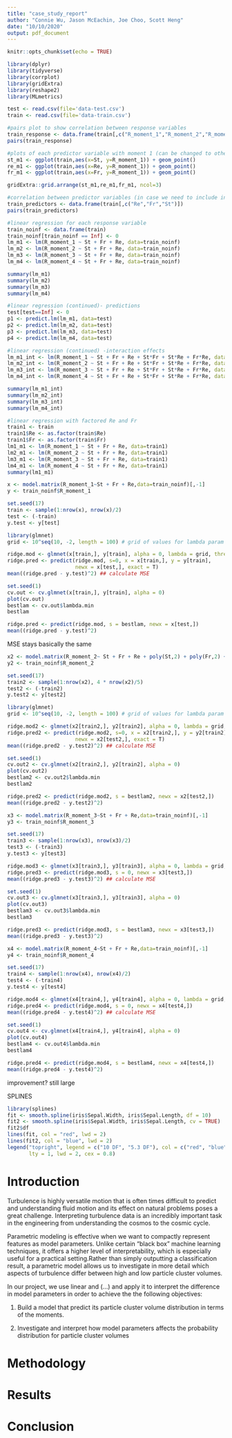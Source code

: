 ```yaml
---
title: "case_study_report"
author: "Connie Wu, Jason McEachin, Joe Choo, Scott Heng"
date: "10/10/2020"
output: pdf_document
---
```


```r
knitr::opts_chunk$set(echo = TRUE)
```

```r
library(dplyr)
library(tidyverse)
library(corrplot)
library(gridExtra)
library(reshape2)
library(MLmetrics)
```

```r
test <- read.csv(file='data-test.csv')
train <- read.csv(file='data-train.csv')
```

<!-- EDA-->

```r
#pairs plot to show correlation between response variables
train_response <- data.frame(train[,c("R_moment_1","R_moment_2","R_moment_3","R_moment_4")])
pairs(train_response)
```

```r
#plots of each predictor variable with moment 1 (can be changed to other moments)
st_m1 <- ggplot(train,aes(x=St, y=R_moment_1)) + geom_point()
re_m1 <- ggplot(train,aes(x=Re, y=R_moment_1)) + geom_point()
fr_m1 <- ggplot(train,aes(x=Fr, y=R_moment_1)) + geom_point()

gridExtra::grid.arrange(st_m1,re_m1,fr_m1, ncol=3)
```

```r
#correlation between predictor variables (in case we need to include interaction effects)
train_predictors <- data.frame(train[,c("Re","Fr","St")])
pairs(train_predictors)
```

<!-- Modelling-->

```r
#linear regression for each response variable
train_noinf <- data.frame(train)
train_noinf[train_noinf == Inf] <- 0
lm_m1 <- lm(R_moment_1 ~ St + Fr + Re, data=train_noinf)
lm_m2 <- lm(R_moment_2 ~ St + Fr + Re, data=train_noinf)
lm_m3 <- lm(R_moment_3 ~ St + Fr + Re, data=train_noinf)
lm_m4 <- lm(R_moment_4 ~ St + Fr + Re, data=train_noinf)

summary(lm_m1)
summary(lm_m2)
summary(lm_m3)
summary(lm_m4)
```

```r
#linear regression (continued)- predictions
test[test==Inf] <- 0
p1 <- predict.lm(lm_m1, data=test)
p2 <- predict.lm(lm_m2, data=test)
p3 <- predict.lm(lm_m3, data=test)
p4 <- predict.lm(lm_m4, data=test)
```

```r
#linear regression (continued) -interaction effects
lm_m1_int <- lm(R_moment_1 ~ St + Fr + Re + St*Fr + St*Re + Fr*Re, data=train_noinf)
lm_m2_int <- lm(R_moment_2 ~ St + Fr + Re + St*Fr + St*Re + Fr*Re, data=train_noinf)
lm_m3_int <- lm(R_moment_3 ~ St + Fr + Re + St*Fr + St*Re + Fr*Re, data=train_noinf)
lm_m4_int <- lm(R_moment_4 ~ St + Fr + Re + St*Fr + St*Re + Fr*Re, data=train_noinf)

summary(lm_m1_int)
summary(lm_m2_int)
summary(lm_m3_int)
summary(lm_m4_int)
```

```r
#linear regression with factored Re and Fr
train1 <- train
train1$Re <- as.factor(train$Re)
train1$Fr <- as.factor(train$Fr)
lm1_m1 <- lm(R_moment_1 ~ St + Fr + Re, data=train1)
lm2_m1 <- lm(R_moment_2 ~ St + Fr + Re, data=train1)
lm3_m1 <- lm(R_moment_3 ~ St + Fr + Re, data=train1)
lm4_m1 <- lm(R_moment_4 ~ St + Fr + Re, data=train1)
summary(lm1_m1)
```




```r
x <- model.matrix(R_moment_1~St + Fr + Re,data=train_noinf)[,-1]
y <- train_noinf$R_moment_1 

set.seed(17)
train <- sample(1:nrow(x), nrow(x)/2)
test <- (-train)
y.test <- y[test]

library(glmnet)
grid <- 10^seq(10, -2, length = 100) # grid of values for lambda param

ridge.mod <- glmnet(x[train,], y[train], alpha = 0, lambda = grid, thresh = 1e-12)
ridge.pred <- predict(ridge.mod, s=0, x = x[train,], y = y[train],
                      newx = x[test,], exact = T)
mean((ridge.pred - y.test)^2) ## calculate MSE
```


```r
set.seed(1)
cv.out <- cv.glmnet(x[train,], y[train], alpha = 0)
plot(cv.out)
bestlam <- cv.out$lambda.min
bestlam
```

```r
ridge.pred <- predict(ridge.mod, s = bestlam, newx = x[test,])
mean((ridge.pred - y.test)^2)

```
MSE stays basically the same

```r
x2 <- model.matrix(R_moment_2~ St + Fr + Re + poly(St,2) + poly(Fr,2) + poly(Re,2) + St:Re,data=train_noinf)[,-1]
y2 <- train_noinf$R_moment_2 

set.seed(17)
train2 <- sample(1:nrow(x2), 4 * nrow(x2)/5)
test2 <- (-train2)
y.test2 <- y[test2]

library(glmnet)
grid <- 10^seq(10, -2, length = 100) # grid of values for lambda param

ridge.mod2 <- glmnet(x2[train2,], y2[train2], alpha = 0, lambda = grid, thresh = 1e-12)
ridge.pred2 <- predict(ridge.mod2, s=0, x = x2[train2,], y = y2[train2],
                      newx = x2[test2,], exact = T)
mean((ridge.pred2 - y.test2)^2) ## calculate MSE
```


```r
set.seed(1)
cv.out2 <- cv.glmnet(x2[train2,], y2[train2], alpha = 0)
plot(cv.out2)
bestlam2 <- cv.out2$lambda.min
bestlam2
```

```r
ridge.pred2 <- predict(ridge.mod2, s = bestlam2, newx = x2[test2,])
mean((ridge.pred2 - y.test2)^2)
```



```r
x3 <- model.matrix(R_moment_3~St + Fr + Re,data=train_noinf)[,-1]
y3 <- train_noinf$R_moment_3

set.seed(17)
train3 <- sample(1:nrow(x3), nrow(x3)/2)
test3 <- (-train3)
y.test3 <- y[test3]

ridge.mod3 <- glmnet(x3[train3,], y3[train3], alpha = 0, lambda = grid, thresh = 1e-12)
ridge.pred3 <- predict(ridge.mod3, s = 0, newx = x3[test3,])
mean((ridge.pred3 - y.test3)^2) ## calculate MSE
```

```r
set.seed(1)
cv.out3 <- cv.glmnet(x3[train3,], y3[train3], alpha = 0)
plot(cv.out3)
bestlam3 <- cv.out3$lambda.min
bestlam3
```

```r
ridge.pred3 <- predict(ridge.mod3, s = bestlam3, newx = x3[test3,])
mean((ridge.pred3 - y.test3)^2)
```

```r
x4 <- model.matrix(R_moment_4~St + Fr + Re,data=train_noinf)[,-1]
y4 <- train_noinf$R_moment_4

set.seed(17)
train4 <- sample(1:nrow(x4), nrow(x4)/2)
test4 <- (-train4)
y.test4 <- y[test4]

ridge.mod4 <- glmnet(x4[train4,], y4[train4], alpha = 0, lambda = grid, thresh = 1e-12)
ridge.pred4 <- predict(ridge.mod4, s = 0, newx = x4[test4,])
mean((ridge.pred4 - y.test4)^2) ## calculate MSE
```

```r
set.seed(1)
cv.out4 <- cv.glmnet(x4[train4,], y4[train4], alpha = 0)
plot(cv.out4)
bestlam4 <- cv.out4$lambda.min
bestlam4
```

```r
ridge.pred4 <- predict(ridge.mod4, s = bestlam4, newx = x4[test4,])
mean((ridge.pred4 - y.test4)^2)
```
improvement? still large

SPLINES
```r
library(splines)
fit <- smooth.spline(iris$Sepal.Width, iris$Sepal.Length, df = 10)
fit2 <- smooth.spline(iris$Sepal.Width, iris$Sepal.Length, cv = TRUE)
fit2$df
lines(fit, col = "red", lwd = 2)
lines(fit2, col = "blue", lwd = 2)
legend("topright", legend = c("10 DF", "5.3 DF"), col = c("red", "blue"),
       lty = 1, lwd = 2, cex = 0.8)
```


<!-- Paper -->

# Introduction
<!-- outline key research objectives and how your model achieves such objectives -->

Turbulence is  highly versatile motion that is often times difficult to predict and understanding
fluid motion and its effect on natural problems poses a great challenge.
Interpreting turbulence data is an incredibly important task in the engineering
from understanding the cosmos to the cosmic cycle. 

Parametric modeling is effective when we want to compactly represent features as model
parameters. Unlike certain “black box” machine learning techniques, it offers a 
higher level of interpretability, which is especially useful for a practical 
setting.Rather than simply outputting a classification result, a parametric 
model allows us to investigate in more detail which aspects of turbulence 
differ between high and low particle cluster volumes.

In our project, we use linear and (...)  and apply it to interpret
the difference in model parameters in order to achieve the the following objectives:

1. Build a model that predict its particle cluster volume distribution in terms 
of the moments.

2. Investigate and interpret how model parameters affects the probability 
distribution for particle cluster volumes

# Methodology
<!-- describes your statistical model, how your model is fit from data, and justifying why your model is appropriate given the problem or dataset -->



# Results
<!-- discussing your predictive results (don't forget uncertainty!), as well as insights on the scientific problem. You should also submit your predictions on the hold-out set in data-test.csv, in the form of a .csv file-->

# Conclusion
<!-- summarizing key findings of your study -->

